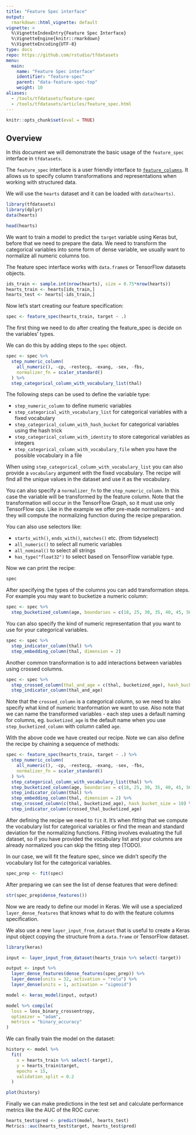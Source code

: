 ```yaml
---
title: "Feature Spec interface"
output: 
  rmarkdown::html_vignette: default
vignette: >
  %\VignetteIndexEntry{Feature Spec Interface}
  %\VignetteEngine{knitr::rmarkdown}
  %\VignetteEncoding{UTF-8}
type: docs
repo: https://github.com/rstudio/tfdatasets
menu:
  main:
    name: "Feature Spec interface"
    identifier: "feature-spec"
    parent: "data-feature-spec-top"
    weight: 10
aliases:
  - /tools/tfdatasets/feature-spec
  - /tools/tfdatasets/articles/feature_spec.html
---
```


```r
knitr::opts_chunk$set(eval = TRUE) 
```

## Overview

In this document we will demonstrate the basic usage of the `feature_spec` interface
in `tfdatasets`.

The `feature_spec` interface is a user friendly interface to [`feature_columns`](https://www.tensorflow.org/versions/r2.0/api_docs/python/tf/feature_column).
It allows us to specify column transformations and representations when working with
structured data.

We will use the `hearts` dataset and it can be loaded with `data(hearts)`.

```r
library(tfdatasets)
library(dplyr)
data(hearts)
```

```r
head(hearts)
```

We want to train a model to predict the `target` variable using Keras but, before
that we need to prepare the data. We need to transform the categorical variables
into some form of dense variable, we usually want to normalize all numeric columns too.

The feature spec interface works with `data.frame`s or TensorFlow datasets objects.

```r
ids_train <- sample.int(nrow(hearts), size = 0.75*nrow(hearts))
hearts_train <- hearts[ids_train,]
hearts_test <- hearts[-ids_train,]
```

Now let's start creating our feature specification: 

```r
spec <- feature_spec(hearts_train, target ~ .)
```

The first thing we need to do after creating the feature_spec is decide on the variables' types.

We can do this by adding steps to the `spec` object.

```r
spec <- spec %>% 
  step_numeric_column(
    all_numeric(), -cp, -restecg, -exang, -sex, -fbs,
    normalizer_fn = scaler_standard()
  ) %>% 
  step_categorical_column_with_vocabulary_list(thal)
```

The following steps can be used to define the variable type:

* `step_numeric_column` to define numeric variables
* `step_categorical_with_vocabulary_list` for categorical variables with a fixed vocabulary
* `step_categorical_column_with_hash_bucket` for categorical variables using the hash trick
* `step_categorical_column_with_identity` to store categorical variables as integers
* `step_categorical_column_with_vocabulary_file` when you have the possible vocabulary in a file

When using `step_categorical_column_with_vocabulary_list` you can also provide a `vocabulary` argument
with the fixed vocabulary. The recipe will find all the unique values in the dataset and use it
as the vocabulary.

You can also specify a `normalizer_fn` to the `step_numeric_column`. In this case the variable will be
transformed by the feature column. Note that the transformation will occur in the TensorFlow Graph,
so it must use only TensorFlow ops. Like in the example we offer pre-made normalizers - and they will
compute the normalizing function during the recipe preparation.

You can also use selectors like:

* `starts_with()`, `ends_with()`, `matches()` etc. (from tidyselect)
* `all_numeric()` to select all numeric variables
* `all_nominal()` to select all strings
* `has_type("float32")` to select based on TensorFlow variable type.

Now we can print the recipe:

```r
spec
```

After specifying the types of the columns you can add transformation steps. 
For example you may want to bucketize a numeric column:

```r
spec <- spec %>% 
  step_bucketized_column(age, boundaries = c(18, 25, 30, 35, 40, 45, 50, 55, 60, 65))
```

You can also specify the kind of numeric representation that you want to use for
your categorical variables.

```r
spec <- spec %>% 
  step_indicator_column(thal) %>% 
  step_embedding_column(thal, dimension = 2)
```

Another common transformation is to add interactions between variables using crossed
columns. 

```r
spec <- spec %>% 
  step_crossed_column(thal_and_age = c(thal, bucketized_age), hash_bucket_size = 1000) %>% 
  step_indicator_column(thal_and_age)
```

Note that the `crossed_column` is a categorical column, so we need to also specify what
kind of numeric tranformation we want to use. Also note that we can name the transformed
variables - each step uses a default naming for columns, eg. `bucketized_age` is the
default name when you use `step_bucketized_column` with column called `age`.

With the above code we have created our recipe. Note we can also define the
recipe by chaining a sequence of methods:

```r
spec <- feature_spec(hearts_train, target ~ .) %>% 
  step_numeric_column(
    all_numeric(), -cp, -restecg, -exang, -sex, -fbs,
    normalizer_fn = scaler_standard()
  ) %>% 
  step_categorical_column_with_vocabulary_list(thal) %>% 
  step_bucketized_column(age, boundaries = c(18, 25, 30, 35, 40, 45, 50, 55, 60, 65)) %>% 
  step_indicator_column(thal) %>% 
  step_embedding_column(thal, dimension = 2) %>% 
  step_crossed_column(c(thal, bucketized_age), hash_bucket_size = 10) %>%
  step_indicator_column(crossed_thal_bucketized_age)
```

After defining the recipe we need to `fit` it. It's when fitting that we compute the vocabulary
list for categorical variables or find the mean and standard deviation for the normalizing functions.
Fitting involves evaluating the full dataset, so if you have provided the vocabulary list and 
your columns are already normalized you can skip the fitting step (TODO).

In our case, we will fit the feature spec, since we didn't specify the vocabulary list
for the categorical variables.

```r
spec_prep <- fit(spec)
```

After preparing we can see the list of dense features that were defined:

```r
str(spec_prep$dense_features())
```

Now we are ready to define our model in Keras. We will use a specialized `layer_dense_features` that
knows what to do with the feature columns specification.

We also use a new `layer_input_from_dataset` that is useful to create a Keras input object copying the structure from a `data.frame` or TensorFlow dataset.

```r
library(keras)

input <- layer_input_from_dataset(hearts_train %>% select(-target))

output <- input %>% 
  layer_dense_features(dense_features(spec_prep)) %>% 
  layer_dense(units = 32, activation = "relu") %>% 
  layer_dense(units = 1, activation = "sigmoid")

model <- keras_model(input, output)

model %>% compile(
  loss = loss_binary_crossentropy, 
  optimizer = "adam", 
  metrics = "binary_accuracy"
)
```

We can finally train the model on the dataset:

```r
history <- model %>% 
  fit(
    x = hearts_train %>% select(-target),
    y = hearts_train$target, 
    epochs = 15, 
    validation_split = 0.2
  )

plot(history)
```

Finally we can make predictions in the test set and calculate performance 
metrics like the AUC of the ROC curve:

```r
hearts_test$pred <- predict(model, hearts_test)
Metrics::auc(hearts_test$target, hearts_test$pred)
```


